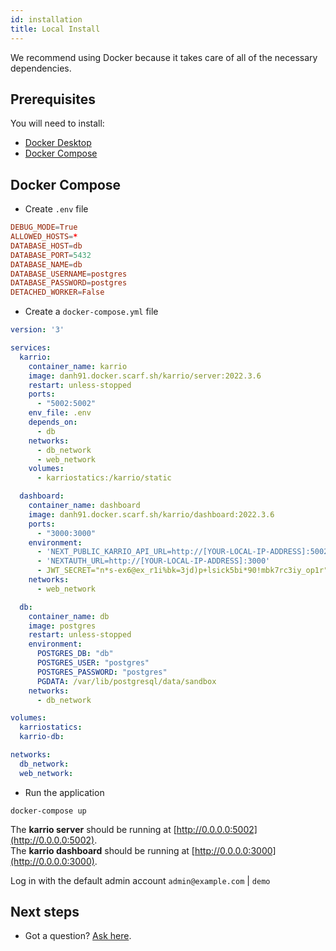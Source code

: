```yaml
---
id: installation
title: Local Install
---
```


We recommend using Docker because it takes care of all of the necessary dependencies.


## Prerequisites

You will need to install:

- [Docker Desktop](https://www.docker.com/products/docker-desktop)
- [Docker Compose](https://docs.docker.com/compose/install/)


## Docker Compose

- Create `.env` file

```conf
DEBUG_MODE=True
ALLOWED_HOSTS=*
DATABASE_HOST=db
DATABASE_PORT=5432
DATABASE_NAME=db
DATABASE_USERNAME=postgres
DATABASE_PASSWORD=postgres
DETACHED_WORKER=False
```

- Create a `docker-compose.yml` file

```yaml
version: '3'

services:
  karrio:
    container_name: karrio
    image: danh91.docker.scarf.sh/karrio/server:2022.3.6
    restart: unless-stopped
    ports:
      - "5002:5002"
    env_file: .env
    depends_on:
      - db
    networks:
      - db_network
      - web_network
    volumes:
      - karriostatics:/karrio/static

  dashboard:
    container_name: dashboard
    image: danh91.docker.scarf.sh/karrio/dashboard:2022.3.6
    ports:
      - "3000:3000"
    environment:
      - 'NEXT_PUBLIC_KARRIO_API_URL=http://[YOUR-LOCAL-IP-ADDRESS]:5002'
      - 'NEXTAUTH_URL=http://[YOUR-LOCAL-IP-ADDRESS]:3000'
      - JWT_SECRET="n*s-ex6@ex_r1i%bk=3jd)p+lsick5bi*90!mbk7rc3iy_op1r"
    networks:
      - web_network

  db:
    container_name: db
    image: postgres
    restart: unless-stopped
    environment:
      POSTGRES_DB: "db"
      POSTGRES_USER: "postgres"
      POSTGRES_PASSWORD: "postgres"
      PGDATA: /var/lib/postgresql/data/sandbox
    networks:
      - db_network

volumes:
  karriostatics:
  karrio-db:

networks:
  db_network:
  web_network:
```

- Run the application

```terminal
docker-compose up
```

The **karrio server** should be running at [http://0.0.0.0:5002](http://0.0.0.0:5002). <br/>
The **karrio dashboard** should be running at [http://0.0.0.0:3000](http://0.0.0.0:3000).

Log in with the default admin account `admin@example.com` | `demo`


## Next steps

- Got a question? [Ask here](https://github.com/karrioapi/karrio/discussions).
